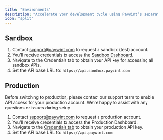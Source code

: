 ```yaml
---
title: "Environments"
description: "Accelerate your development cycle using Paywint’s separate environments for testing and live deployment."
icon: "split"
---
```


## Sandbox
1. Contact [support@paywint.com](mailto:support@paywint.com) to request a sandbox (test) account.
2. You’ll receive credentials to access the [Sandbox Dashboard](https://sandbox.app.paywint.com).
3. Navigate to the [Credentials tab](https://sandbox.app.paywint.com/app/developer-panel/api-credentials) to obtain your API key for accessing all sandbox APIs.
4. Set the API base URL to: `https://api.sandbox.paywint.com`

## Production
Before switching to production, please contact our support team to enable API access for your production account. We’re happy to assist with any questions or issues during setup.

1. Contact [support@paywint.com](mailto:support@paywint.com) to request a production account.
2. You’ll receive credentials to access the [Production Dashboard](https://app.paywint.com).
3. Navigate to the [Credentials tab](https://app.paywint.com/app/developer-panel/api-credentials) to obtain your production API key.
4. Set the API base URL to: `https://api.paywint.com`
